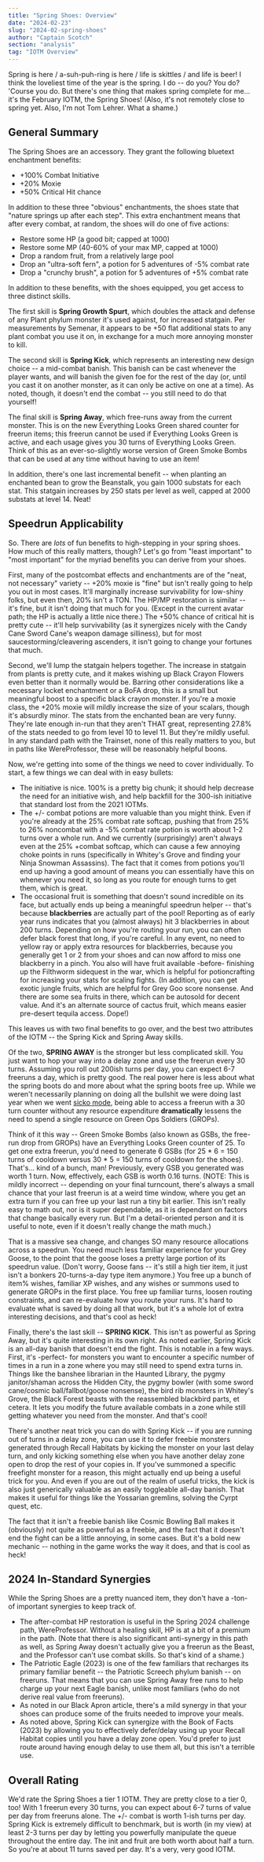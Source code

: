 ```yaml
---
title: "Spring Shoes: Overview"
date: "2024-02-23"
slug: "2024-02-spring-shoes"
author: "Captain Scotch"
section: "analysis"
tag: "IOTM Overview"
---
```

Spring is here / a-suh-puh-ring is here / life is skittles / and life is beer! I think the loveliest time of the year is the spring. I do -- do you? You do? 'Course you do. But there's one thing that makes spring complete for me... it's the February IOTM, the Spring Shoes! (Also, it's not remotely close to spring yet. Also, I'm not Tom Lehrer. What a shame.)

## General Summary
The Spring Shoes are an accessory. They grant the following bluetext enchantment benefits:

- +100% Combat Initiative
- +20% Moxie
- +50% Critical Hit chance

In addition to these three "obvious" enchantments, the shoes state that "nature springs up after each step". This extra enchantment means that after every combat, at random, the shoes will do one of five actions:

- Restore some HP (a good bit; capped at 1000)
- Restore some MP (40-60% of your max MP, capped at 1000)
- Drop a random fruit, from a relatively large pool
- Drop an "ultra-soft fern", a potion for 5 adventures of -5% combat rate
- Drop a "crunchy brush", a potion for 5 adventures of +5% combat rate

In addition to these benefits, with the shoes equipped, you get access to three distinct skills. 

The first skill is **Spring Growth Spurt**, which doubles the attack and defense of any Plant phylum monster it's used against, for increased statgain. Per measurements by Semenar, it appears to be +50 flat additional stats to any plant combat you use it on, in exchange for a much more annoying monster to kill.

The second skill is **Spring Kick**, which represents an interesting new design choice -- a mid-combat banish. This banish can be cast whenever the player wants, and will banish the given foe for the rest of the day (or, until you cast it on another monster, as it can only be active on one at a time). As noted, though, it doesn't end the combat -- you still need to do that yourself!

The final skill is **Spring Away**, which free-runs away from the current monster. This is on the new Everything Looks Green shared counter for freerun items; this freerun cannot be used if Everything Looks Green is active, and each usage gives you 30 turns of Everything Looks Green. Think of this as an ever-so-slightly worse version of Green Smoke Bombs that can be used at any time without having to use an item!

In addition, there's one last incremental benefit -- when planting an enchanted bean to grow the Beanstalk, you gain 1000 substats for each stat. This statgain increases by 250 stats per level as well, capped at 2000 substats at level 14. Neat!

## Speedrun Applicability
So. There are *lots* of fun benefits to high-stepping in your spring shoes. How much of this really matters, though? Let's go from "least important" to "most important" for the myriad benefits you can derive from your shoes.

First, many of the postcombat effects and enchantments are of the "neat, not necessary" variety -- +20% moxie is "fine" but isn't really going to help you out in most cases. It'll marginally increase survivability for low-shiny folks, but even then, 20% isn't a TON. The HP/MP restoration is similar -- it's fine, but it isn't doing that much for you. (Except in the current avatar path; the HP is actually a little nice there.) The +50% chance of critical hit is pretty cute -- it'll help survivability (as it synergizes nicely with the Candy Cane Sword Cane's weapon damage silliness), but for most saucestorming/cleavering ascenders, it isn't going to change your fortunes that much.

Second, we'll lump the statgain helpers together. The increase in statgain from plants is pretty cute, and it makes wishing up Black Crayon Flowers even better than it normally would be. Barring other considerations like a necessary locket enchantment or a BoFA drop, this is a small but meaningful boost to a specific black crayon monster. If you're a moxie class, the +20% moxie will mildly increase the size of your scalars, though it's absurdly minor. The stats from the enchanted bean are very funny. They're late enough in-run that they aren't THAT great, representing 27.8% of the stats needed to go from level 10 to level 11. But they're mildly useful. In any standard path with the Trainset, none of this really matters to you, but in paths like WereProfessor, these will be reasonably helpful boons.

Now, we're getting into some of the things we need to cover individually. To start, a few things we can deal with in easy bullets:

- The initiative is nice. 100% is a pretty big chunk; it should help decrease the need for an initiative wish, and help backfill for the 300-ish initiative that standard lost from the 2021 IOTMs. 
- The +/- combat potions are more valuable than you might think. Even if you're already at the 25% combat rate softcap, pushing that from 25% to 26% noncombat with a -5% combat rate potion is worth about 1-2 turns over a whole run. And we currently (surprisingly) aren't always even at the 25% +combat softcap, which can cause a few annoying choke points in runs (specifically in Whitey's Grove and finding your Ninja Snowman Assassins). The fact that it comes from potions you'll end up having a good amount of means you can essentially have this on whenever you need it, so long as you route for enough turns to get them, which is great. 
- The occasional fruit is something that doesn't sound incredible on its face, but actually ends up being a meaningful speedrun helper -- that's because **blackberries** are actually part of the pool! Reporting as of early year runs indicates that you (almost always) hit 3 blackberries in about 200 turns. Depending on how you're routing your run, you can often defer black forest that long, if you're careful. In any event, no need to yellow ray or apply extra resources for blackberries, because you generally get 1 or 2 from your shoes and can now afford to miss one blackberry in a pinch. You also will have fruit available -before- finishing up the Filthworm sidequest in the war, which is helpful for potioncrafting for increasing your stats for scaling fights. (In addition, you can get exotic jungle fruits, which are helpful for Grey Goo score nonsense. And there are some sea fruits in there, which can be autosold for decent value. And it's an alternate source of cactus fruit, which means easier pre-desert tequila access. Dope!)

This leaves us with two final benefits to go over, and the best two attributes of the IOTM -- the Spring Kick and Spring Away skills.

Of the two, **SPRING AWAY** is the stronger but less complicated skill. You just want to hop your way into a delay zone and use the freerun every 30 turns. Assuming you roll out 200ish turns per day, you can expect 6-7 freeruns a day, which is pretty good. The real power here is less about what the spring boots do and more about what the spring boots free up. While we weren't necessarily planning on doing all the bullshit we were doing last year when we went [sicko mode](https://kol.coldfront.net/thekolwiki/index.php/User:The_ErosionSeeker/SICKO_Mode), being able to access a freerun with a 30 turn counter without any resource expenditure **dramatically** lessens the need to spend a single resource on Green Ops Soldiers (GROPs). 

Think of it this way -- Green Smoke Bombs (also known as GSBs, the free-run drop from GROPs) have an Everything Looks Green counter of 25. To get one extra freerun, you'd need to generate 6 GSBs (for 25 * 6 = 150 turns of cooldown versus 30 * 5 = 150 turns of cooldown for the shoes). That's... kind of a bunch, man! Previously, every GSB you generated was worth 1 turn. Now, effectively, each GSB is worth 0.16 turns. (NOTE: This is mildly incorrect -- depending on your final turncount, there's always a small chance that your last freerun is at a weird time window, where you get an extra turn if you can free up your last run a tiny bit earlier. This isn't really easy to math out, nor is it super dependable, as it is dependant on factors that change basically every run. But I'm a detail-oriented person and it is useful to note, even if it doesn't really change the math much.) 

That is a massive sea change, and changes SO many resource allocations across a speedrun. You need much less familiar experience for your Grey Goose, to the point that the goose loses a pretty large portion of its speedrun value. (Don't worry, Goose fans -- it's still a high tier item, it just isn't a bonkers 20-turns-a-day type item anymore.) You free up a bunch of item% wishes, familiar XP wishes, and any wishes or summons used to generate GROPs in the first place. You free up familiar turns, loosen routing constraints, and can re-evaluate how you route your runs. It's hard to evaluate what is saved by doing all that work, but it's a whole lot of extra interesting decisions, and that's cool as heck!

Finally, there's the last skill -- **SPRING KICK**. This isn't as powerful as Spring Away, but it's quite interesting in its own right. As noted earlier, Spring Kick is an all-day banish that doesn't end the fight. This is notable in a few ways. First, it's -perfect- for monsters you want to encounter a specific number of times in a run in a zone where you may still need to spend extra turns in. Things like the banshee librarian in the Haunted Library, the pygmy janitor/shaman across the Hidden City, the pygmy bowler (with some sword cane/cosmic ball/fallbot/goose nonsense), the bird rib monsters in Whitey's Grove, the Black Forest beasts with the reassembled blackbird parts, et cetera. It lets you modify the future available combats in a zone while still getting whatever you need from the monster. And that's cool!

There's another neat trick you can do with Spring Kick -- if you are running out of turns in a delay zone, you can use it to defer freebie monsters generated through Recall Habitats by kicking the monster on your last delay turn, and only kicking something else when you have another delay zone open to drop the rest of your copies in. If you've summoned a specific freefight monster for a reason, this might actually end up being a useful trick for you. And even if you are out of the realm of useful tricks, the kick is also just generically valuable as an easily toggleable all-day banish. That makes it useful for things like the Yossarian gremlins, solving the Cyrpt quest, etc. 

The fact that it isn't a freebie banish like Cosmic Bowling Ball makes it (obviously) not quite as powerful as a freebie, and the fact that it doesn't end the fight can be a little annoying, in some cases. But it's a bold new mechanic -- nothing in the game works the way it does, and that is cool as heck!

## 2024 In-Standard Synergies
While the Spring Shoes are a pretty nuanced item, they don't have a -ton- of important synergies to keep track of.

- The after-combat HP restoration is useful in the Spring 2024 challenge path, WereProfessor. Without a healing skill, HP is at a bit of a premium in the path. (Note that there is also significant anti-synergy in this path as well, as Spring Away doesn't actually give you a freerun as the Beast, and the Professor can't use combat skills. So that's kind of a shame.)
- The <Link to="/analysis/2023-06-peagle/">Patriotic Eagle</Link> (2023) is one of the few familiars that recharges its primary familiar benefit -- the Patriotic Screech phylum banish -- on freeruns. That means that you can use Spring Away free runs to help charge up your next Eagle banish, unlike most familiars (who do not derive real value from freeruns).
- As noted in our <Link to="/analysis/2024-01-black-apron/">Black Apron</Link> article, there's a mild synergy in that your shoes can produce some of the fruits needed to improve your meals.
- As noted above, Spring Kick can synergize with the <Link to="/analysis/2023-09-bofa/">Book of Facts</Link> (2023) by allowing you to effectively defer/delay using up your Recall Habitat copies until you have a delay zone open. You'd prefer to just route around having enough delay to use them all, but this isn't a terrible use.

## Overall Rating
We'd rate the Spring Shoes a tier 1 IOTM. They are pretty close to a tier 0, too! With 1 freerun every 30 turns, you can expect about 6-7 turns of value per day from freeruns alone. The +/- combat is worth 1-ish turns per day. Spring Kick is extremely difficult to benchmark, but is worth (in my view) at least 2-3 turns per day by letting you powerfully manipulate the queue throughout the entire day. The init and fruit are both worth about half a turn. So you're at about 11 turns saved per day. It's a very, very good IOTM. 